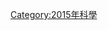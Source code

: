 {{依分類劃分的年份
| m = 2
| c = 0
| d = 1
| y = 5
| cat = 发现的系外行星
| sortkey = 系外行星
| parent = 2015年发现的天体
|subcat=按年份发现的系外行星
}}

[[Category:2015年科學|Category:2015年科學]]
